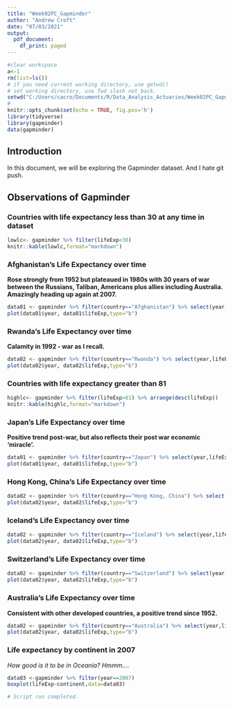 ```yaml
---
title: "Week02PC_Gapminder"
author: "Andrew Croft"
date: "07/03/2021"
output:
  pdf_document:
    df_print: paged
---
```


```r
#clear workspace
a<-1
rm(list=ls())
# if you need current working directory, use getwd()
# set working directory, use fwd slash not back.
setwd("C:/Users/cacro/Documents/R/Data_Analysis_Actuaries/Week02PC_Gapminder")
#
knitr::opts_chunk$set(echo = TRUE, fig.pos='h')
library(tidyverse)
library(gapminder)
data(gapminder)
```

## Introduction

In this document, we will be exploring the Gapminder dataset.  And I hate git push.

## Observations of Gapminder

### Countries with life expectancy less than 30 at any time in dataset

```r
lowlc<- gapminder %>% filter(lifeExp<30)
knitr::kable(lowlc,format="markdown")
```

### Afghanistan's Life Expectancy over time
**Rose strongly from 1952 but plateaued in 1980s with 30 years of war between the Russians, Taliban, Americans plus allies including Australia. Amazingly heading up again at 2007.**

```r
data01 <- gapminder %>% filter(country=="Afghanistan") %>% select(year,lifeExp)
plot(data01$year, data01$lifeExp,type="b")
```

### Rwanda's Life Expectancy over time
**Calamity in 1992 - war as I recall.**

```r
data02 <- gapminder %>% filter(country=="Rwanda") %>% select(year,lifeExp)
plot(data02$year, data02$lifeExp,type="b")
```


### Countries with life expectancy greater than 81

```r
highlc<- gapminder %>% filter(lifeExp>81) %>% arrange(desc(lifeExp))
knitr::kable(highlc,format="markdown")
```

### Japan's Life Expectancy over time
**Positive trend post-war, but also reflects their post war economic 'miracle'.**

```r
data01 <- gapminder %>% filter(country=="Japan") %>% select(year,lifeExp)
plot(data01$year, data01$lifeExp,type="b")
```

### Hong Kong, China's Life Expectancy over time

```r
data02 <- gapminder %>% filter(country=="Hong Kong, China") %>% select(year,lifeExp)
plot(data02$year, data02$lifeExp,type="b")
```

### Iceland's Life Expectancy over time

```r
data02 <- gapminder %>% filter(country=="Iceland") %>% select(year,lifeExp)
plot(data02$year, data02$lifeExp,type="b")
```

### Switzerland's Life Expectancy over time

```r
data02 <- gapminder %>% filter(country=="Switzerland") %>% select(year,lifeExp)
plot(data02$year, data02$lifeExp,type="b")
```

### Australia's Life Expectancy over time
**Consistent with other developed countries, a positive trend since 1952.**

```r
data02 <- gapminder %>% filter(country=="Australia") %>% select(year,lifeExp)
plot(data02$year, data02$lifeExp,type="b")
```


### Life expectancy by continent in 2007

*How good is it to be in Oceania?  Hmmm....*

```r
data03 <-gapminder %>% filter(year==2007) 
boxplot(lifeExp~continent,data=data03)
```
```r
# Script run completed.
```


